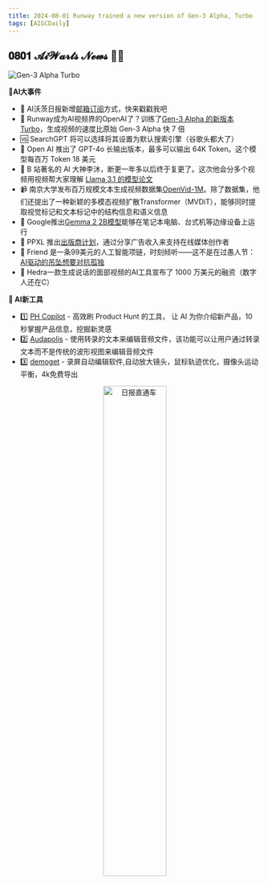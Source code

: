 ```yaml
---
title: 2024-08-01 Runway trained a new version of Gen-3 Alpha, Turbo
tags: [AIGCDaily]
---
```

## 𝟎𝟖𝟎𝟏 𝓐𝓲𝓦𝓪𝓻𝓽𝓼 𝓝𝓮𝔀𝓼  🧙📰 

![Gen-3 Alpha Turbo](https://cdn.jsdelivr.net/gh/donttal/imgbed/img/1_bEnVrdi2-VJ1Qqo0bduWyg.jpg)

**🤯AI大事件**

- 📮 AI沃茨日报新增[邮箱订阅](https://quail.ink/aiwarts101)方式，快来戳戳我吧
- 🦌 Runway成为AI视频界的OpenAI了？训练了[Gen-3 Alpha 的新版本 Turbo](https://x.com/runwayml/status/1818685167948435968)，生成视频的速度比原始 Gen-3 Alpha 快 7 倍
- 🆚 SearchGPT 将可以选择将其设置为默认搜索引擎（谷歌头都大了）
- 👊 Open AI 推出了 GPT-4o 长输出版本，最多可以输出 64K Token。这个模型每百万 Token 18 美元
- 🎉 B 站著名的 AI 大神李沐，断更一年多以后终于复更了。这次他会分多个视频用视频帮大家理解 [Llama 3.1 的模型论文](https://www.bilibili.com/video/BV1WM4m1y7Uh/)
- 📹 南京大学发布百万规模文本生成视频数据集[OpenVid-1M](https://mp.weixin.qq.com/s/mf9UrXh3Y4YWei0XSLPAPg)。除了数据集，他们还提出了一种新颖的多模态视频扩散Transformer（MVDiT），能够同时提取视觉标记和文本标记中的结构信息和语义信息
- 📓 Google推出[Gemma 2 2B模型](https://x.com/GoogleDeepMind/status/1818681376323096994)能够在笔记本电脑、台式机等边缘设备上运行
- 📕 PPXL 推出[出版商计划](https://aitoolsclub.com/perplexity-introduces-publishers-program-to-support-online-media-creators-by-sharing-ad-revenue/)，通过分享广告收入来支持在线媒体创作者
- 👬 Friend 是一条99美元的人工智能项链，时刻倾听——这不是在过愚人节：[AI驱动的吊坠想要对抗孤独](https://www.tomsguide.com/ai/friend-is-a-dollar99-ai-necklace-that-wants-to-help-you-remake-the-movie-her)
- 👄 Hedra一款生成说话的面部视频的AI工具宣布了 1000 万美元的融资（数字人还在C）


**🧰 AI新工具**

- 1️⃣ [PH Copilot](https://x.com/weijunext/status/1817557160022462721?s=12) - 高效刷 Product Hunt 的工具， 让 AI 为你介绍新产品，10 秒掌握产品信息，挖掘新灵感
- 2️⃣ [Audapolis](https://github.com/bugbakery/audapolis) - 使用转录的文本来编辑音频文件，该功能可以让用户通过转录文本而不是传统的波形视图来编辑音频文件
- 3️⃣ [demoget](https://www.demoget.com/) - 录屏自动编辑软件,自动放大镜头，鼠标轨迹优化，摄像头运动平衡，4k免费导出

<p align="center">
  <img src="https://cdn.jsdelivr.net/gh/donttal/imgbed/img/coder2.png" alt="日报直通车" width="50%"/>
</p>